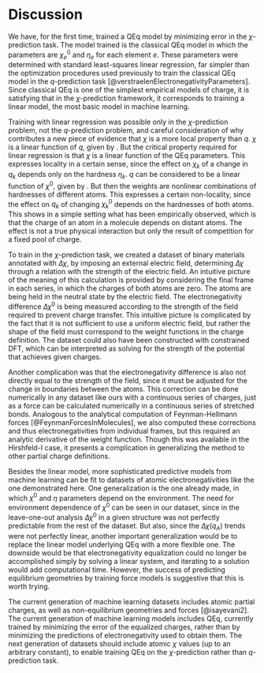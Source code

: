 # Discussion

We have, for the first time, trained a QEq model by minimizing error in the $\chi$-prediction task.
The model trained is the classical QEq model in which the parameters are $\chi^0_e$ and $\eta_e$ for each element $e$.
These parameters were determined with standard least-squares linear regression, far simpler than the optimization procedures used previously to train the classical QEq model in the $q$-prediction task [@verstraelenElectronegativityParameters].
Since classical QEq is one of the simplest empirical models of charge, it is satisfying that in the $\chi$-prediction framework, it corresponds to training a linear model, the most basic model in machine learning.

Training with linear regression was possible only in the $\chi$-prediction problem, not the $q$-prediction problem, and careful consideration of why contributes a new piece of evidence that $\chi$ is a more local property than $q$.
$\chi$ is a linear function of $q$, given by \eqref{eq:LinearModel}.
But the critical property required for linear regression is that $\chi$ is a linear function of the QEq parameters.
This expresses locality in a certain sense, since the effect on $\chi_k$ of a change in $q_k$ depends only on the hardness $\eta_k$.
$q$ can be considered to be a linear function of $\chi^0$, given by \eqref{eq:EEqPred}.
But then the weights are nonlinear combinations of hardnesses of different atoms.
This expresses a certain non-locality, since the effect on $q_k$ of changing $\chi^0_k$ depends on the hardnesses of both atoms.
This shows in a simple setting what has been empirically observed, which is that the charge of an atom in a molecule depends on distant atoms.
The effect is not a true physical interaction but only the result of competition for a fixed pool of charge.

To train in the $\chi$-prediction task, we created a dataset of binary materials annotated with $\Delta \chi$, by imposing an external electric field, determining $\Delta \chi$ through a relation with the strength of the electric field.
An intuitive picture of the meaning of this calculation is provided by considering the final frame in each series, in which the charges of both atoms are zero.
The atoms are being held in the neutral state by the electric field.
The electronegativity difference $\Delta \chi^0$ is being measured according to the strength of the field required to prevent charge transfer.
This intuitive picture is complicated by the fact that it is not sufficient to use a uniform electric field, but rather the shape of the field must correspond to the weight functions in the charge definition.
The dataset could also have been constructed with constrained DFT, which can be interpreted as solving for the strength of the potential that achieves given charges.

Another complication was that the electronegativity difference is also not directly equal to the strength of the field, since it must be adjusted for the change in boundaries between the atoms.
This correction can be done numerically in any dataset like ours with a continuous series of charges, just as a force can be calculated numerically in a continuous series of stretched bonds.
Analogous to the analytical computation of Feynman-Hellmann forces [@FeynmanForcesInMolecules], we also computed these corrections and thus electronegativities from individual frames, but this required an analytic derivative of the weight function.
Though this was available in the Hirshfeld-I case, it presents a complication in generalizing the method to other partial charge definitions.

Besides the linear model, more sophisticated predictive models from machine learning can be fit to datasets of atomic electronegativities like the one demonstrated here.
One generalization is the one already made, in which $\chi^0$ and $\eta$ parameters depend on the environment.
The need for environment dependence of $\chi^0$ can be seen in our dataset, since in the leave-one-out analysis $\Delta \chi^0$ in a given structure was not perfectly predictable from the rest of the dataset.
But also, since the $\Delta \chi(q_A)$ trends were not perfectly linear, another important generalization would be to replace the linear model underlying QEq with a more flexible one.
The downside would be that electronegativity equalization could no longer be accomplished simply by solving a linear system, and iterating to a solution would add computational time.
However, the success of predicting equilibrium geometries by training force models is suggestive that this is worth trying.

The current generation of machine learning datasets includes atomic partial charges, as well as non-equilibrium geometries and forces [@isayevani2].
The current generation of machine learning models includes QEq, currently trained by minimizing the error of the equalized charges, rather than by minimizing the predictions of electronegativity used to obtain them.
The next generation of datasets should include atomic $\chi$ values (up to an arbitrary constant), to enable training QEq on the $\chi$-prediction rather than $q$-prediction task.
